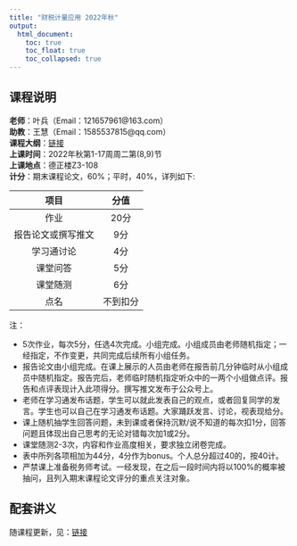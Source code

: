 ```yaml
---
title: "财税计量应用 2022年秋"
output: 
  html_document:
    toc: true
    toc_float: true
    toc_collapsed: true
---
```


## 课程说明

**老师**：叶兵（Email：121657961@163.com）<br>
**助教**：王慧（Email：1585537815@qq.com）<br>
**课程大纲**：[链接](https://kdocs.cn/l/cv2PJybqXPUZ)<br>
**上课时间**：2022年秋第1-17周周二第(8,9)节<br>
**上课地点**：德正楼Z3-108<br>
**计分**：期末课程论文，60%；平时，40%，详列如下:

| 项目 | 分值 |
| :---: | :---: |
| 作业 | 20分 |
| 报告论文或撰写推文 | 9分 |
| 学习通讨论 | 4分 |
| 课堂问答 | 5分 |
| 课堂随测 | 6分 |
| 点名 | 不到扣分 |

注：

- 5次作业，每次5分，任选4次完成。小组完成。小组成员由老师随机指定；一经指定，不作变更，共同完成后续所有小组任务。
- 报告论文由小组完成。在课上展示的人员由老师在报告前几分钟临时从小组成员中随机指定。报告完后，老师临时随机指定听众中的一两个小组做点评。报告和点评表现计入此项得分。撰写推文发布于公众号上。
- 老师在学习通发布话题，学生可以就此发表自己的观点，或者回复同学的发言。学生也可以自己在学习通发布话题。大家踊跃发言、讨论，视表现给分。
- 课上随机抽学生回答问题，未到课或者保持沉默/说不知道的每次扣1分，回答问题且体现出自己思考的无论对错每次加1或2分。
- 课堂随测2-3次，内容和作业高度相关，要求独立闭卷完成。
- 表中所列各项相加为44分，4分作为bonus。个人总分超过40的，按40计。
- 严禁课上准备税务师考试。一经发现，在之后一段时间内将以100%的概率被抽问，且列入期末课程论文评分的重点关注对象。

## 配套讲义

随课程更新，见：[链接](https://bingyenufe.github.io/CSJLYY/)
